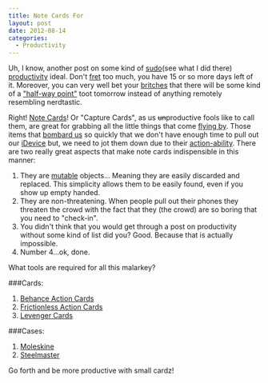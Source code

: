 ```yaml
---
title: Note Cards For
layout: post
date: 2012-08-14
categories:
  - Productivity
---
```


Uh, I know, another post on some kind of [sudo][1](see what I did there) [productivity][2] ideal.
Don't [fret][3] too much, you have 15 or so more days left of it.
Moreover, you can very well bet your [britches][4] that there will be
some kind of a ["half-way point"][5] toot tomorrow instead of anything
remotely resembling nerdtastic.

Right! [Note Cards][6]! Or "Capture Cards", as us <strike>un</strike>productive fools like
to call them, are great for grabbing all the little things that come
[flying by][7]. Those items that [bombard us][8] so quickly that we
don't have enough time to pull out our [iDevice][9] but, we need to jot
them down due to their [action-ability][10]. There are two really great
aspects that make note cards indispensible in this manner:

1. They are [mutable][11] objects... Meaning they are easily discarded
   and replaced. This simplicity allows them to be easily found, even if
   you show up empty handed.
1. They are non-threatening. When people pull out their phones they
   threaten the crowd with the fact that they (the crowd) are so boring
   that you need to "check-in".
1. You didn't think that you would get through a post on productivity
   without some kind of list did you? Good. Because that is actually impossible.
1. Number 4...ok, done.

What tools are required for all this malarkey?

###Cards:

1. [Behance Action Cards][12]
1. [Frictionless Action Cards][13]
1. [Levenger Cards][14]

###Cases:

1. [Moleskine][15]
1. [Steelmaster][16]

Go forth and be more productive with small cardz!


[1]: http://rlv.zcache.com/obey_sudo_card-p137691123849347174bh2r3_400.jpg
[2]: https://twitter.com/jcrclarksonesq/status/235397285167656962/photo/1/large
[3]: http://www.pakalertpress.com/wp-content/uploads/2012/05/8-suspicious-events-surrounding-the-Miami-zombie-attack.jpg
[4]: http://www.etsy.com/listing/96193234/britches
[5]: https://gimmebar.com/view/502a845aaac422e922000005/big
[6]: http://cloudbacon.com
[7]: http://www.the-joke-box.com/pictures/tomahawk-utility-belt.jpg
[8]: http://codinghorror.typepad.com/.a/6a0120a85dcdae970b012877707dd5970c-pi
[9]: http://youtu.be/-JFfN5pKzFU
[10]: http://productivity.stackexchange.com/questions/1236/how-to-discern-between-actionable-items-and-someday-maybe
[11]: http://www.javaranch.com/journal/2003/04/immutable.htm
[12]: http://www.creativesoutfitter.com/product/26/action-cards
[13]: #
[14]: http://www.levenger.com/Circa-Notebooks-326/Circa-Refills-715/Special-Request-trade;-Horizontal-Grid-4-x-6-Cards-8595.aspx
[15]: http://www.moleskineus.com/memopocket.html
[16]: http://www.amazon.com/STEELMASTER-Steel-Capacity-Inches-263835BLA/dp/B00006IFE9/ref=pd_sbs_op_7
